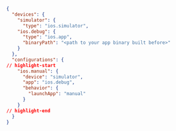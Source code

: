 ```json
{
  "devices": {
    "simulator": {
      "type": "ios.simulator",
    "ios.debug": {
      "type": "ios.app",
      "binaryPath": "<path to your app binary built before>"
    }
  },
  "configurations": {
// highlight-start
    "ios.manual": {
      "device": "simulator",
      "app": "ios.debug",
      "behavior": {
        "launchApp": "manual"
      }
    }
// highlight-end
  }
}
```
